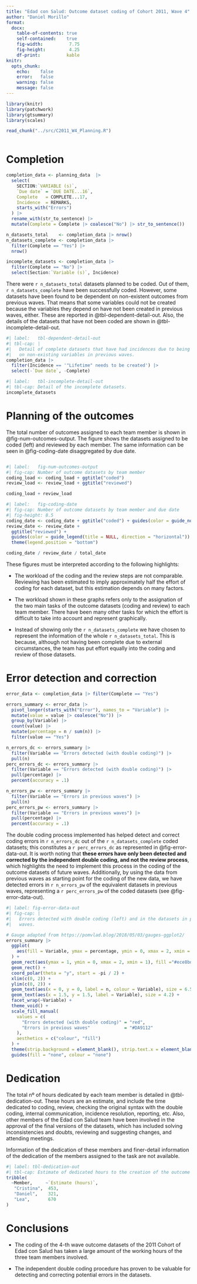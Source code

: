 ```yaml
---
title: "Edad con Salud: Outcome dataset coding of Cohort 2011, Wave 4"
author: "Daniel Morillo"
format:
  docx:
    table-of-contents: true
    self-contained:    true
    fig-width:          7.75
    fig-height:         4.25
    df-print:          kable
knitr:
  opts_chunk:
    echo:    false
    error:   false
    warning: false
    message: false
---
```


```r
library(knitr)
library(patchwork)
library(gtsummary)
library(scales)
```

```r
read_chunk("../src/C2011_W4_Planning.R")
```

```r
```

# Completion

```r
completion_data <- planning_data  |>
  select(
    SECTION:`VARIABLE (s)`,
    `Due date` = `DUE DATE...16`,
    Complete   = COMPLETE...17,
    Incidence  = REMARKS,
    starts_with("Errors")
  ) |>
  rename_with(str_to_sentence) |>
  mutate(Complete = Complete |> coalesce("No") |> str_to_sentence())

n_datasets_total    <- completion_data |> nrow()
n_datasets_complete <- completion_data |>
  filter(Complete == "Yes") |>
  nrow()

incomplete_datasets <- completion_data |>
  filter(Complete == "No") |>
  select(Section:`Variable (s)`, Incidence)
```

There were `r n_datasets_total` datasets planned to be coded. Out of them,
`r n_datasets_complete` have been successfully coded.
However, some datasets have been found to be dependent on non-existent outcomes
from previous waves. That means that some variables could not be created because
the variables they depend on have not been created in previous waves, either.
These are reported in @tbl-dependent-detail-out. Also, the details of the
datasets that have not been coded are shown in @tbl-incomplete-detail-out.

```r
#| label:   tbl-dependent-detail-out
#| tbl-cap: |
#|   Detail of complete datasets that have had incidences due to being dependent
#|   on non-existing variables in previous waves.
completion_data |>
  filter(Incidence == '"Lifetime" needs to be created') |>
  select(-`Due date`, -Complete)
```

```r
#| label:   tbl-incomplete-detail-out
#| tbl-cap: Detail of the incomplete datasets.
incomplete_datasets
```

# Planning of the outcomes

The total number of outcomes assigned to each team member is shown in
@fig-num-outcomes-output. The figure shows the datasets assigned to be coded
(left) and reviewed by each member. The same information can be seen in
@fig-coding-date disaggregated by due date.

```r
```

```r
#| label:   fig-num-outcomes-output
#| fig-cap: Number of outcome datasets by team member
coding_load <- coding_load + ggtitle("coded")
review_load <- review_load + ggtitle("reviewed")

coding_load + review_load
```

```r
#| label:   fig-coding-date
#| fig-cap: Number of outcome datasets by team member and due date
#| fig-height: 8.5
coding_date <- coding_date + ggtitle("coded") + guides(color = guide_none())
review_date <- review_date +
  ggtitle("reviewed") +
  guides(color = guide_legend(title = NULL, direction = "horizontal")) +
  theme(legend.position = "bottom")

coding_date / review_date / total_date
```

These figures must be interpreted according to the following highlights:

* The workload of the coding and the review steps are not comparable. Reviewing
has been estimated to imply approximately half the effort of coding for each
dataset, but this estimation depends on many factors.

* The workload shown in these graphs refers only to the assignation of the two
main tasks of the outcome datasets (coding and review) to each team member.
There have been many other tasks for which the effort is difficult to take into
account and represent graphically.

* Instead of showing only the `r n_datasets_complete` we have chosen to
represent the information of the whole `r n_datasets_total`. This is because,
although not having been complete due to external circumstances, the team has
put effort equally into the coding and review of those datasets.

# Error detection and correction

```r
error_data <- completion_data |> filter(Complete == "Yes")

errors_summary <- error_data |>
  pivot_longer(starts_with("Error"), names_to = "Variable") |>
  mutate(value = value |> coalesce("No")) |>
  group_by(Variable) |>
  count(value) |>
  mutate(percentage = n / sum(n)) |>
  filter(value == "Yes")

n_errors_dc <- errors_summary |>
  filter(Variable == "Errors detected (with double coding)") |>
  pull(n)
perc_errors_dc <- errors_summary |>
  filter(Variable == "Errors detected (with double coding)") |>
  pull(percentage) |>
  percent(accuracy = .1)

n_errors_pw <- errors_summary |>
  filter(Variable == "Errors in previous waves") |>
  pull(n)
perc_errors_pw <- errors_summary |>
  filter(Variable == "Errors in previous waves") |>
  pull(percentage) |>
  percent(accuracy = .1)

```

The double coding process implemented has helped detect and correct coding
errors in `r n_errors_dc` out of the `r n_datasets_complete` coded datasets;
this constitutes a `r perc_errors_dc` as represented in @fig-error-data-out.
It is worth noting that **these errors have only been detected and corrected by
the independent double coding, and not the review process**, which highlights
the need to implement this process in the coding of the outcome datasets of
future waves. Additionally, by using the data from previous waves as starting
point for the coding of the new data, we have detected errors in `r n_errors_pw`
of the equivalent datasets in previous waves, representing a `r perc_errors_pw`
of the coded datasets (see @fig-error-data-out).

```r
#| label: fig-error-data-out
#| fig-cap: |
#|   Errors detected with double coding (left) and in the datasets in previous
#|   waves.

# Gauge adapted from https://pomvlad.blog/2018/05/03/gauges-ggplot2/
errors_summary |>
  ggplot(
    aes(fill = Variable, ymax = percentage, ymin = 0, xmax = 2, xmin = 1)
  ) +
  geom_rect(aes(ymax = 1, ymin = 0, xmax = 2, xmin = 1), fill ="#ece8bd") +
  geom_rect() + 
  coord_polar(theta = "y", start = -pi / 2) +
  xlim(c(0, 2)) +
  ylim(c(0, 2)) +
  geom_text(aes(x = 0, y = 0, label = n, colour = Variable), size = 6.5) +
  geom_text(aes(x = 1.5, y = 1.5, label = Variable), size = 4.2) +
  facet_wrap(~Variable) +
  theme_void() +
  scale_fill_manual(
    values = c(
      "Errors detected (with double coding)" = "red",
      "Errors in previous waves"             = "#DA9112"
    ),
    aesthetics = c("colour", "fill")
  ) +
  theme(strip.background = element_blank(), strip.text.x = element_blank()) +
  guides(fill = "none", colour = "none")
```

# Dedication

The total nº of hours dedicated by each team member is detailed in
@tbl-dedication-out. These hours are an estimate, and include the time dedicated
to coding, review, checking the original syntax with the double coding, internal
communication, incidence resolution, reporting, etc. Also, other members of the
Edad con Salud team have been involved in the approval of the final versions of
the datasets, which has included solving inconsistencies and doubts, reviewing
and suggesting changes, and attending meetings.

Information of the dedication of these members and finer-detail information of
the dedication of the members assigned to the task are not available.

```r
#| label: tbl-dedication-out
#| tbl-cap: Estimate of dedicated hours to the creation of the outcome datasets
tribble(
  ~Member,     ~`Estimate (hours)`,
   "Cristina",  453,
   "Daniel",    321,
   "Lea",       670
)
```

# Conclusions

* The coding of the 4-th wave outcome datasets of the 2011 Cohort of Edad con
Salud has taken a large amount of the working hours of the three team members
involved.

* The independent double coding procedure has proven to be valuable for
detecting and correcting potential errors in the datasets.
